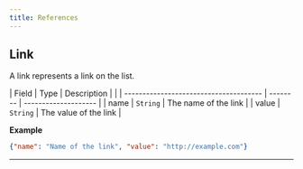 ```yaml
---
title: References
---
```



## Link

A link represents a link on the list.

| Field                                  | Type     | Description           |                                                                                                                                    |
| -------------------------------------- | -------- | --------------------  |
| name                                   | `String` | The name of the link  |
| value                                  | `String` | The value of the link |

**Example**

```json
{"name": "Name of the link", "value": "http://example.com"}
````

---
